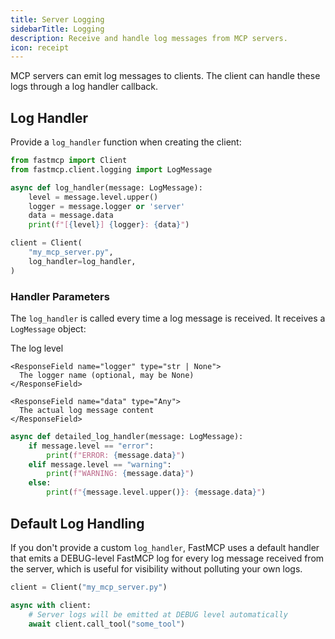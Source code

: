```yaml
---
title: Server Logging
sidebarTitle: Logging
description: Receive and handle log messages from MCP servers.
icon: receipt
---
```



<VersionBadge version="2.0.0" />

MCP servers can emit log messages to clients. The client can handle these logs through a log handler callback.

## Log Handler

Provide a `log_handler` function when creating the client:

```python
from fastmcp import Client
from fastmcp.client.logging import LogMessage

async def log_handler(message: LogMessage):
    level = message.level.upper()
    logger = message.logger or 'server'
    data = message.data
    print(f"[{level}] {logger}: {data}")

client = Client(
    "my_mcp_server.py",
    log_handler=log_handler,
)
```

### Handler Parameters

The `log_handler` is called every time a log message is received. It receives a `LogMessage` object:

<Card icon="code" title="Log Handler Parameters">
<ResponseField name="LogMessage" type="Log Message Object">
  <Expandable title="attributes">
    <ResponseField name="level" type='Literal["debug", "info", "notice", "warning", "error", "critical", "alert", "emergency"]'>
      The log level
    </ResponseField>

    <ResponseField name="logger" type="str | None">
      The logger name (optional, may be None)
    </ResponseField>

    <ResponseField name="data" type="Any">
      The actual log message content
    </ResponseField>
  </Expandable>
</ResponseField>
</Card>

```python
async def detailed_log_handler(message: LogMessage):
    if message.level == "error":
        print(f"ERROR: {message.data}")
    elif message.level == "warning":
        print(f"WARNING: {message.data}")
    else:
        print(f"{message.level.upper()}: {message.data}")
```

## Default Log Handling

If you don't provide a custom `log_handler`, FastMCP uses a default handler that emits a DEBUG-level FastMCP log for every log message received from the server, which is useful for visibility without polluting your own logs.

```python
client = Client("my_mcp_server.py")

async with client:
    # Server logs will be emitted at DEBUG level automatically
    await client.call_tool("some_tool")
```